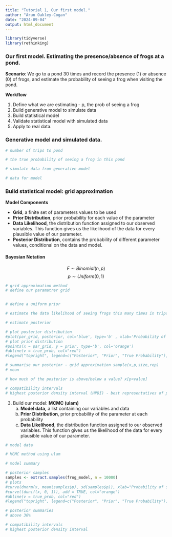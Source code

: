 ```yaml
---
title: "Tutorial 1, Our first model."
author: "Arun Oakley-Cogan"
date: "2024-09-04"
output: html_document
---
```


```r
library(tidyverse)
library(rethinking)
```

### Our first model. Estimating the presence/absence of frogs at a pond.

**Scenario**: We go to a pond 30 times and record the presence (1) or absence (0) of frogs, and estimate the probability of seeing a frog when visiting the pond.

**Workflow**

1.  Define what we are estimating - p, the prob of seeing a frog
2.  Build generative model to simulate data
3.  Build statistical model
4.  Validate statistical model with simulated data
5.  Apply to real data.

### Generative model and simulated data.

```r
# number of trips to pond

# the true probability of seeing a frog in this pond

# simulate data from generative model

# data for model

```

### Build statistical model: grid approximation

**Model Components**

-   **Grid**, a finite set of parameters values to be used
-   **Prior Distribution**, prior probability for each value of the parameter
-   **Data Likelihood**, the distribution function assigned to our observed variables. This function gives us the likelihood of the data for every plausible value of our parameter.
-   **Posterior Distribution**, contains the probability of different parameter values, conditional on the data and model.

#### Bayesian Notation

$$F \sim Binomial(n, p)$$ $$p \sim Uniform(0,1)$$

```r
# grid approximation method
# define our paramatrer grid


# define a uniform prior

# estimate the data likelihood of seeing frogs this many times in trips

# estimate posterior

# plot posterior distribution
#plot(par_grid, posterior, col='blue', type='b' , xlab='Probability of seeing frogs', ylab='Density')
# plot prior distribution
#points(x = par_grid, y = prior, type='b', col='orange')
#abline(v = true_prob, col="red")
#legend("topright", legend=c("Posterior", "Prior", "True Probability"), col=c("blue", "orange", "red"), lty=1)

```

```r
# summarise our posterior - grid approximation sample(x,p,size,rep)
# mean

# how much of the posterior is above/below a value? x[p<value]

# compatibility intervals
# highest posterior density interval (HPDI) - best representatives of parameter values

```

3.  Build our model: **MCMC (ulam)**
    a.  **Model data,** a list containing our variables and data
    b.  **Prior Distribution**, prior probability of the parameter at each probability
    c.  **Data Likelihood**, the distribution function assigned to our observed variables. This function gives us the likelihood of the data for every plausible value of our parameter.

```r
# model data
```

```r
# MCMC method using ulam
```

```r
# model summary
```

```r
# posterior samples
samples <- extract.samples(frog_model, n = 10000)
# plots
#curve(dnorm(x, mean(samples$p), sd(samples$p)), xlab="Probability of seeing frogs", ylab="Density", col="blue")
#curve((dunif(x, 0, 1)), add = TRUE, col="orange")
#abline(v = true_prob, col="red")
#legend("topright", legend=c("Posterior", "Prior", "True Probability"), col=c("blue", "orange", "red"), lty=1)
```

```r
# posterior summaries
# above 30%

# compatibility intervals
# highest posterior density interval

```
